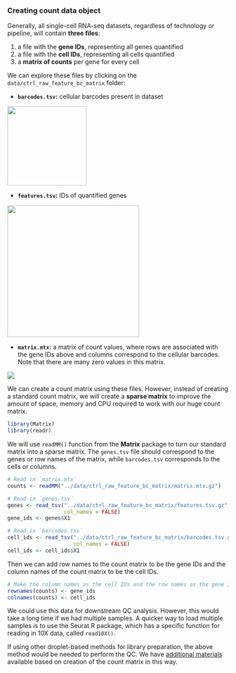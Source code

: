 ### Creating count data object

Generally, all single-cell RNA-seq datasets, regardless of technology or pipeline, will contain **three files**:

1. a file with the **gene IDs**, representing all genes quantified
2. a file with the **cell IDs**, representing all cells quantified
3. a **matrix of counts** per gene for every cell


We can explore these files by clicking on the `data/ctrl_raw_feature_bc_matrix` folder:

- **`barcodes.tsv`:** cellular barcodes present in dataset


<img src="../img/cell_ids_new.png" width="180">

  
- **`features.tsv`:** IDs of quantified genes


<img src="../img/genes.png" width="300">


- **`matrix.mtx`:** a matrix of count values, where rows are associated with the gene IDs above and columns correspond to the cellular barcodes. Note that there are many zero values in this matrix.


<img src="../img/sparse_matrix.png">


We can create a count matrix using these files. However, instead of creating a standard count matrix, we will create a **sparse matrix** to improve the amount of space, memory and CPU required to work with our huge count matrix. 

```r
library(Matrix)
library(readr)
```

We will use `readMM()` function from the **Matrix** package to turn our standard matrix into a sparse matrix. The `genes.tsv` file should correspond to the genes or row names of the matrix, while `barcodes.tsv` corresponds to the cells or columns.

```r
# Read in `matrix.mtx`
counts <- readMM("../data/ctrl_raw_feature_bc_matrix/matrix.mtx.gz")

# Read in `genes.tsv`
genes <- read_tsv("../data/ctrl_raw_feature_bc_matrix/features.tsv.gz",
                  col_names = FALSE)
gene_ids <- genes$X1

# Read in `barcodes.tsv`
cell_ids <- read_tsv("../data/ctrl_raw_feature_bc_matrix/barcodes.tsv.gz",
                     col_names = FALSE)
cell_ids <- cell_ids$X1
```

Then we can add row names to the count matrix to be the gene IDs and the column names of the count matrix to be the cell IDs.

```r
# Make the column names as the cell IDs and the row names as the gene IDs
rownames(counts) <- gene_ids
colnames(counts) <- cell_ids
```

We could use this data for downstream QC analysis. However, this would take a long time if we had multiple samples. A quicker way to load multiple samples is to use the Seurat R package, which has a specific function for reading in 10X data, called `read10X()`. 

::: callout-note
If using other droplet-based methods for library preparation, the above method would be needed to perform the QC. We have [additional materials](https://hbctraining.github.io/In-depth-NGS-Data-Analysis-Course/sessionIV/lessons/SC_quality_control_analysis.html) available based on creation of the count matrix in this way.
:::
